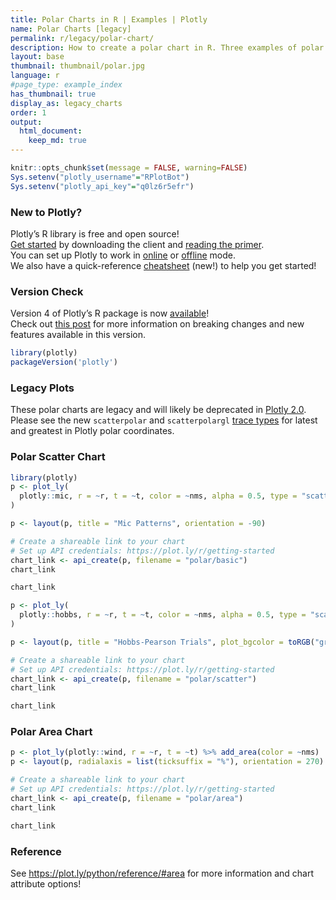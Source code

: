 ```yaml
---
title: Polar Charts in R | Examples | Plotly
name: Polar Charts [legacy]
permalink: r/legacy/polar-chart/
description: How to create a polar chart in R. Three examples of polar line, polar scatter, and polar area chart.
layout: base
thumbnail: thumbnail/polar.jpg
language: r
#page_type: example_index
has_thumbnail: true
display_as: legacy_charts
order: 1
output:
  html_document:
    keep_md: true
---
```


```r
knitr::opts_chunk$set(message = FALSE, warning=FALSE)
Sys.setenv("plotly_username"="RPlotBot")
Sys.setenv("plotly_api_key"="q0lz6r5efr")
```

### New to Plotly?

Plotly's R library is free and open source!<br>
[Get started](https://plot.ly/r/getting-started/) by downloading the client and [reading the primer](https://plot.ly/r/getting-started/).<br>
You can set up Plotly to work in [online](https://plot.ly/r/getting-started/#hosting-graphs-in-your-online-plotly-account) or [offline](https://plot.ly/r/offline/) mode.<br>
We also have a quick-reference [cheatsheet](https://images.plot.ly/plotly-documentation/images/r_cheat_sheet.pdf) (new!) to help you get started!

### Version Check

Version 4 of Plotly's R package is now [available](https://plot.ly/r/getting-started/#installation)!<br>
Check out [this post](http://moderndata.plot.ly/upgrading-to-plotly-4-0-and-above/) for more information on breaking changes and new features available in this version.
```r
library(plotly)
packageVersion('plotly')
```


### Legacy Plots

These polar charts are legacy and will likely be deprecated in [Plotly 2.0](https://github.com/plotly/plotly.js/issues/420). Please see the new `scatterpolar` and `scatterpolargl` [trace types](https://plot.ly/r/polar-chart/) for latest and greatest in Plotly polar coordinates.

### Polar Scatter Chart

```r
library(plotly)
p <- plot_ly(
  plotly::mic, r = ~r, t = ~t, color = ~nms, alpha = 0.5, type = "scatter"
)

p <- layout(p, title = "Mic Patterns", orientation = -90)

# Create a shareable link to your chart
# Set up API credentials: https://plot.ly/r/getting-started
chart_link <- api_create(p, filename = "polar/basic")
chart_link
```

``` r
chart_link
```

```r
p <- plot_ly(
  plotly::hobbs, r = ~r, t = ~t, color = ~nms, alpha = 0.5, type = "scatter"
)

p <- layout(p, title = "Hobbs-Pearson Trials", plot_bgcolor = toRGB("grey90"))

# Create a shareable link to your chart
# Set up API credentials: https://plot.ly/r/getting-started
chart_link <- api_create(p, filename = "polar/scatter")
chart_link
```

```r
chart_link
```

### Polar Area Chart

```r
p <- plot_ly(plotly::wind, r = ~r, t = ~t) %>% add_area(color = ~nms)
p <- layout(p, radialaxis = list(ticksuffix = "%"), orientation = 270)

# Create a shareable link to your chart
# Set up API credentials: https://plot.ly/r/getting-started
chart_link <- api_create(p, filename = "polar/area")
chart_link
```

```r
chart_link
```

### Reference
See [https://plot.ly/python/reference/#area](https://plot.ly/python/reference/#area) for more information and chart attribute options!
